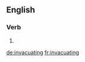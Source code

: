 ==English==

===Verb===
{{head|en|present participle}}

# {{present participle of|invacuate|lang=en|nocat=1}}

[[de:invacuating]]
[[fr:invacuating]]